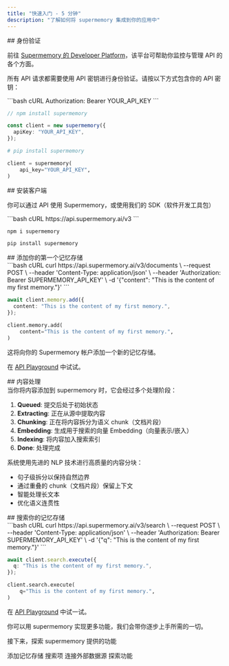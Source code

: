```yaml
---
title: "快速入门 - 5 分钟"
description: "了解如何将 supermemory 集成到你的应用中"
---
```


<div id="authentication">
  ## 身份验证
</div>

前往 [Supermemory 的 Developer Platform](https://console.supermemory.ai)，该平台可帮助你监控与管理 API 的各个方面。

所有 API 请求都需要使用 API 密钥进行身份验证。请按以下方式包含你的 API 密钥：

<CodeGroup>
  ```bash cURL
  Authorization: Bearer YOUR_API_KEY
  ```

  ```typescript Typescript
  // npm install supermemory

  const client = new supermemory({
    apiKey: "YOUR_API_KEY",
  });
  ```

  ```python Python
  # pip install supermemory

  client = supermemory(
      api_key="YOUR_API_KEY",
  )
  ```
</CodeGroup>

<div id="installing-the-clients">
  ## 安装客户端
</div>

你可以通过 API 使用 Supermemory，或使用我们的 SDK（软件开发工具包）

<CodeGroup>
  ```bash cURL
  https://api.supermemory.ai/v3
  ```

  ```bash Typescript
  npm i supermemory
  ```

  ```bash Python
  pip install supermemory
  ```
</CodeGroup>

<div id="add-your-first-memory">
  ## 添加你的第一个记忆存储
</div>

<CodeGroup>
  ```bash cURL
  curl https://api.supermemory.ai/v3/documents \
    --request POST \
    --header 'Content-Type: application/json' \
    --header 'Authorization: Bearer SUPERMEMORY_API_KEY' \
    -d '{"content": "This is the content of my first memory."}'
  ```

  ```typescript Typescript
  await client.memory.add({
    content: "This is the content of my first memory.",
  });
  ```

  ```python Python
  client.memory.add(
      content="This is the content of my first memory.",
  )
  ```
</CodeGroup>

这将向你的 Supermemory 帐户添加一个新的记忆存储。

在 [API Playground](/zh/api-reference/manage-memories/add-memory) 中试试。

<div id="content-processing">
  ## 内容处理
</div>

<Accordion title="Processing steps" icon="sparkles">
  当你将内容添加到 supermemory 时，它会经过多个处理阶段：

  1. **Queued**: 提交后处于初始状态
  2. **Extracting**: 正在从源中提取内容
  3. **Chunking**: 正在将内容拆分为语义 chunk（文档片段）
  4. **Embedding**: 生成用于搜索的向量 Embedding（向量表示/嵌入）
  5. **Indexing**: 将内容加入搜索索引
  6. **Done**: 处理完成
</Accordion>

<Accordion title="Advanced Chunking" icon="sparkles">
  系统使用先进的 NLP 技术进行高质量的内容分块：

  * 句子级拆分以保持自然边界
  * 通过重叠的 chunk（文档片段）保留上下文
  * 智能处理长文本
  * 优化语义连贯性
</Accordion>

<div id="search-your-memories">
  ## 搜索你的记忆存储
</div>

<CodeGroup>
  ```bash cURL
  curl https://api.supermemory.ai/v3/search \
    --request POST \
    --header 'Content-Type: application/json' \
    --header 'Authorization: Bearer SUPERMEMORY_API_KEY' \
    -d '{"q": "This is the content of my first memory."}'
  ```

  ```typescript Typescript
  await client.search.execute({
    q: "This is the content of my first memory.",
  });
  ```

  ```python Python
  client.search.execute(
      q="This is the content of my first memory.",
  )
  ```
</CodeGroup>

在 [API Playground](/zh/api-reference/search-memories/search-memories) 中试一试。

你可以用 supermemory 实现更多功能，我们会带你逐步上手所需的一切。

接下来，探索 supermemory 提供的功能

<CardGroup cols={2}>
  <Card title="添加记忆存储" icon="plus" href="/zh/memory-api/creation">
    添加记忆存储
  </Card>

  <Card title="搜索与筛选" icon="search" href="/zh/memory-api/searching">
    搜索项
  </Card>

  <Card title="连接器与同步" icon="plug" href="/zh/memory-api/connectors">
    连接外部数据源
  </Card>

  <Card title="功能" icon="sparkles" href="/zh/memory-api/features">
    探索功能
  </Card>
</CardGroup>